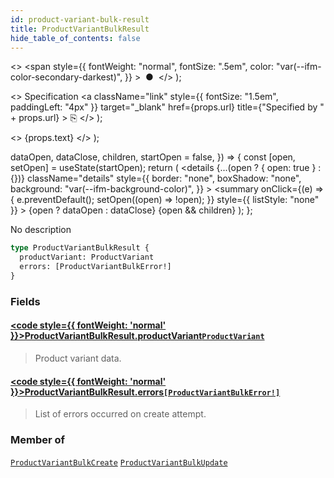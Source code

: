 ```yaml
---
id: product-variant-bulk-result
title: ProductVariantBulkResult
hide_table_of_contents: false
---
```


  <>
    <span
      style={{
        fontWeight: "normal",
        fontSize: ".5em",
        color: "var(--ifm-color-secondary-darkest)",
      }}
    >
      &nbsp;●&nbsp;
    </span>
  </>
);

  <>
    Specification
    <a
      className="link"
      style={{ fontSize: "1.5em", paddingLeft: "4px" }}
      target="\_blank"
      href={props.url}
      title={"Specified by " + props.url}
    >
      ⎘
    </a>
  </>
);

  <>
    <span className={props.class}>{props.text}</span>
  </>
);


  dataOpen,
  dataClose,
  children,
  startOpen = false,
}) => {
  const [open, setOpen] = useState(startOpen);
  return (
    <details
      {...(open ? { open: true } : {})}
      className="details"
      style={{
        border: "none",
        boxShadow: "none",
        background: "var(--ifm-background-color)",
      }}
    >
      <summary
        onClick={(e) => {
          e.preventDefault();
          setOpen((open) => !open);
        }}
        style={{ listStyle: "none" }}
      >
        {open ? dataOpen : dataClose}
      </summary>
      {open && children}
    </details>
  );
};

No description

```graphql
type ProductVariantBulkResult {
  productVariant: ProductVariant
  errors: [ProductVariantBulkError!]
}
```

### Fields

#### [<code style={{ fontWeight: 'normal' }}>ProductVariantBulkResult.<b>productVariant</b></code>](#)<Bullet />[`ProductVariant`](../../../api-reference/products/objects/product-variant) <Badge class="badge badge--secondary" text="object"/>

> Product variant data.

#### [<code style={{ fontWeight: 'normal' }}>ProductVariantBulkResult.<b>errors</b></code>](#)<Bullet />[`[ProductVariantBulkError!]`](../../../api-reference/products/objects/product-variant-bulk-error) <Badge class="badge badge--secondary" text="list"/> <Badge class="badge badge--secondary" text="object"/>

> List of errors occurred on create attempt.

### Member of

[`ProductVariantBulkCreate`](../../../api-reference/products/objects/product-variant-bulk-create) <Badge class="badge badge--secondary" text="object"/><Bullet />[`ProductVariantBulkUpdate`](../../../api-reference/products/objects/product-variant-bulk-update) <Badge class="badge badge--secondary" text="object"/>
